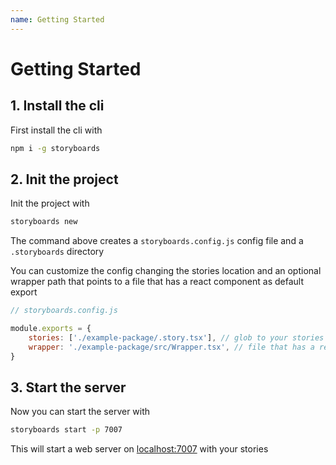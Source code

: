 ```yaml
---
name: Getting Started
---
```


# Getting Started

## 1. Install the cli

First install the cli with

```sh
npm i -g storyboards
```

## 2. Init the project

Init the project with

```sh
storyboards new
```

The command above creates a `storyboards.config.js` config file and a `.storyboards` directory

You can customize the config changing the stories location and an optional wrapper path that points to a file that has a react component as default export

```js
// storyboards.config.js

module.exports = {
    stories: ['./example-package/.story.tsx'], // glob to your stories
    wrapper: './example-package/src/Wrapper.tsx', // file that has a react component as default export
}
```

## 3. Start the server

Now you can start the server with

```sh
storyboards start -p 7007
```

This will start a web server on [localhost:7007](http://localhost:7007) with your stories
